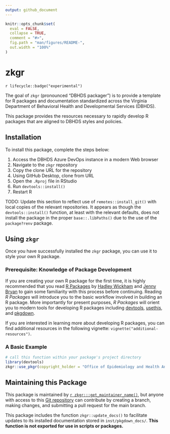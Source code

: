 ```yaml
---
output: github_document
---
```


<!-- README.md is generated from README.Rmd. Please edit that file -->

```r
knitr::opts_chunk$set(
  eval = FALSE,
  collapse = TRUE,
  comment = "#>",
  fig.path = "man/figures/README-",
  out.width = "100%"
)
```

# zkgr

<!-- badges: start -->
`r lifecycle::badge("experimental")`
<!-- badges: end -->

The goal of `zkgr` (pronounced "DBHDS packager") is to provide a template 
for R packages and documentation standardized across the Virginia Department of 
Behavioral Health and Developmental Services (DBHDS).  
  
This package provides 
the resources necessary to rapidly develop R packages that are aligned to DBHDS 
styles and policies.  


## Installation

To install this package, complete the steps below:  

1. Access the DBHDS Azure DevOps instance in a modern Web browser  
2. Navigate to the `zkgr` repository  
3. Copy the clone URL for the repository  
4. Using GitHub Desktop, clone from URL  
5. Open the `.Rproj` file in RStudio
6. Run `devtools::install()`
7. Restart R

TODO: Update this section to reflect use of `remotes::install_git()` with local 
copies of the relevant repositories. It appears as though the 
`devtools::install()` function, at least with the relevant defaults, does not 
install the package in the proper `base::.libPaths()` due to the use of the `package?renv` 
package.

## Using `zkgr`

Once you have successfully installed the `zkgr` package, you can use it 
to style your own R package.  
  
### Prerequisite: Knowledge of Package Development
If you are creating your own R package for the first time, it is highly 
recommended that you read [R Packages](https://r-pkgs.org/) by 
[Hadley Wickham](http://hadley.nz/) and [Jenny Bryan](http://jennybryan.org/) 
to gain some familiarity with this process before continuing. Reading 
*R Packages* will introduce you to the basic workflow 
involved in building an R package. More importantly for present purposes, 
*R Packages* will orient you to modern tools for developing 
R packages including [devtools](https://devtools.r-lib.org/), 
[usethis](https://usethis.r-lib.org/), and 
[pkgdown](https://pkgdown.r-lib.org/index.html).  
  
If you are interested in learning more about developing R packages, you can find 
additional resources in the following vignette: 
`vignette("additional-resources")`.  
  
### A Basic Example
  

```r
# call this function within your package's project directory
library(devtools)
zkgr::use_pkgr(copyright_holder = "Office of Epidemiology and Health Analytics")
```

<!--
You'll still need to render `README.Rmd` regularly, to keep `README.md` up-to-date. `devtools::build_readme()` is handy for this. You could also use GitHub Actions to re-render `README.Rmd` every time you push. An example workflow can be found here: <https://github.com/r-lib/actions/tree/v1/examples>.
-->  

## Maintaining this Package  
This package is maintained by [`r zkgr:::get_maintainer_name()`](mailto: `r zkgr:::get_maintainer_email()`), 
but anyone with access to this [Git repository](https://dev.azure.com/dbhds-virginia/EHA%20Packages/_git/zkgr) 
can contribute by creating a branch, making changes, and submitting a pull 
request for the main branch.  
  
This package includes the function `zkgr::update_docs()` to facilitate 
updates to its installed documentation stored in `inst/pkgdown_docs/`. **This 
function is not exported for use in scripts or packages.**
